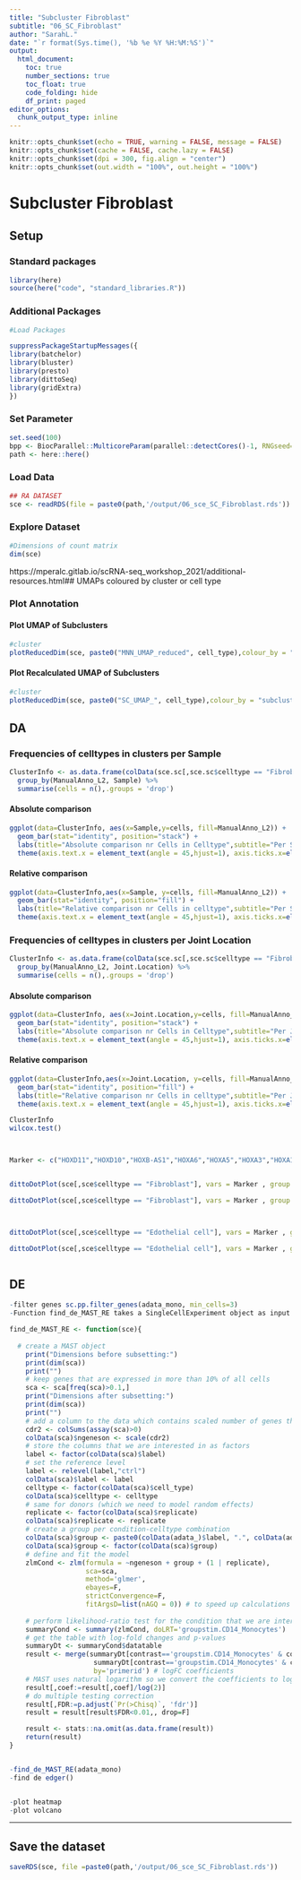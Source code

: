 ```yaml
---
title: "Subcluster Fibroblast"
subtitle: "06_SC_Fibroblast"
author: "SarahL."
date: "`r format(Sys.time(), '%b %e %Y %H:%M:%S')`"
output: 
  html_document:
    toc: true
    number_sections: true   
    toc_float: true
    code_folding: hide
    df_print: paged
editor_options:
  chunk_output_type: inline
---
```


```r
knitr::opts_chunk$set(echo = TRUE, warning = FALSE, message = FALSE)
knitr::opts_chunk$set(cache = FALSE, cache.lazy = FALSE)
knitr::opts_chunk$set(dpi = 300, fig.align = "center")
knitr::opts_chunk$set(out.width = "100%", out.height = "100%")
```


# Subcluster Fibroblast

## Setup

### Standard packages

```r
library(here)
source(here("code", "standard_libraries.R"))
```

### Additional Packages


```r
#Load Packages

suppressPackageStartupMessages({
library(batchelor)
library(bluster)
library(presto)
library(dittoSeq)
library(gridExtra)
})

```

### Set Parameter

```r
set.seed(100)
bpp <- BiocParallel::MulticoreParam(parallel::detectCores()-1, RNGseed=100)
path <- here::here()
```


### Load Data

```r
## RA DATASET
sce <- readRDS(file = paste0(path,'/output/06_sce_SC_Fibroblast.rds'))

```

### Explore Dataset

```r
#Dimensions of count matrix
dim(sce)
```

https://mperalc.gitlab.io/scRNA-seq_workshop_2021/additional-resources.html## UMAPs coloured by cluster or cell type

### Plot Annotation {.tabset}

#### Plot UMAP of Subclusters 

```r
#cluster
plotReducedDim(sce, paste0("MNN_UMAP_reduced", cell_type),colour_by = "subcluster", text_by="subcluster") +labs(title=paste0("SubCluster ", name),subtitle="Colored by clustering")
```

#### Plot Recalculated UMAP of Subclusters 

```r
#cluster
plotReducedDim(sce, paste0("SC_UMAP_", cell_type),colour_by = "subcluster", text_by="subcluster") +labs(title=paste0("SubCluster ", name),subtitle="Colored by clustering")
```


## DA

### Frequencies of celltypes in clusters per Sample {.tabset}

```r
ClusterInfo <- as.data.frame(colData(sce.sc[,sce.sc$celltype == "Fibroblast"])) %>% 
  group_by(ManualAnno_L2, Sample) %>%
  summarise(cells = n(),.groups = 'drop') 
```

#### Absolute comparison

```r

ggplot(data=ClusterInfo, aes(x=Sample,y=cells, fill=ManualAnno_L2)) +
  geom_bar(stat="identity", position="stack") +
  labs(title="Absolute comparison nr Cells in Celltype",subtitle="Per Sample",x="",y="Number of cells")+
  theme(axis.text.x = element_text(angle = 45,hjust=1), axis.ticks.x=element_blank())

```

#### Relative comparison

```r

ggplot(data=ClusterInfo,aes(x=Sample, y=cells, fill=ManualAnno_L2)) +
  geom_bar(stat="identity", position="fill") +
  labs(title="Relative comparison nr Cells in celltype",subtitle="Per Sample",x="",y="Number of cells")+
  theme(axis.text.x = element_text(angle = 45,hjust=1), axis.ticks.x=element_blank())


```


### Frequencies of celltypes in clusters per Joint Location {.tabset}

```r
ClusterInfo <- as.data.frame(colData(sce.sc[,sce.sc$celltype == "Fibroblast"])) %>% 
  group_by(ManualAnno_L2, Joint.Location) %>%
  summarise(cells = n(),.groups = 'drop') 
```

#### Absolute comparison

```r

ggplot(data=ClusterInfo, aes(x=Joint.Location,y=cells, fill=ManualAnno_L2)) +
  geom_bar(stat="identity", position="stack") +
  labs(title="Absolute comparison nr Cells in Celltype",subtitle="Per Joint Location",x="",y="Number of cells")+
  theme(axis.text.x = element_text(angle = 45,hjust=1), axis.ticks.x=element_blank())

```

#### Relative comparison

```r

ggplot(data=ClusterInfo,aes(x=Joint.Location, y=cells, fill=ManualAnno_L2)) +
  geom_bar(stat="identity", position="fill") +
  labs(title="Relative comparison nr Cells in celltype",subtitle="Per Joint Location",x="",y="Number of cells")+
  theme(axis.text.x = element_text(angle = 45,hjust=1), axis.ticks.x=element_blank())


```

```r

ClusterInfo
wilcox.test()




```




```r


Marker <- c("HOXD11","HOXD10","HOXB-AS1","HOXA6","HOXA5","HOXA3","HOXA11-AS","HOXC9","HOXC8","HOXC11","HOXC10","HOXC-AS1","HOXC-AS2","HOXC-AS3","HOXB3","HOXB2")


dittoDotPlot(sce[,sce$celltype == "Fibroblast"], vars = Marker , group.by = "Joint.Location",min.color="lightgrey", max.color="blue",min.percent=0,max.percent=1,scale = FALSE )

dittoDotPlot(sce[,sce$celltype == "Fibroblast"], vars = Marker , group.by = "Joint.Location",min.color="lightgrey", max.color="blue",min.percent=0,max.percent=1,scale = TRUE )



dittoDotPlot(sce[,sce$celltype == "Edothelial cell"], vars = Marker , group.by = "Joint.Location",min.color="lightgrey", max.color="blue",min.percent=0,max.percent=1,scale = FALSE )

dittoDotPlot(sce[,sce$celltype == "Edothelial cell"], vars = Marker , group.by = "Joint.Location",min.color="lightgrey", max.color="blue",min.percent=0,max.percent=1,scale = TRUE )



```

## DE

```r
-filter genes sc.pp.filter_genes(adata_mono, min_cells=3)
-Function find_de_MAST_RE takes a SingleCellExperiment object as input and runs MAST with RE pipeline. The output of the function is a table (pandas DataFrame in Python) which contains results of the analysis, e.g. log-fold change, p-value and FDR-corrected value for each gene.

find_de_MAST_RE <- function(sce){
    
  # create a MAST object
    print("Dimensions before subsetting:")
    print(dim(sca))
    print("")
    # keep genes that are expressed in more than 10% of all cells
    sca <- sca[freq(sca)>0.1,]
    print("Dimensions after subsetting:")
    print(dim(sca))
    print("")
    # add a column to the data which contains scaled number of genes that are expressed in each cell
    cdr2 <- colSums(assay(sca)>0)
    colData(sca)$ngeneson <- scale(cdr2)
    # store the columns that we are interested in as factors
    label <- factor(colData(sca)$label)
    # set the reference level
    label <- relevel(label,"ctrl")
    colData(sca)$label <- label
    celltype <- factor(colData(sca)$cell_type)
    colData(sca)$celltype <- celltype
    # same for donors (which we need to model random effects)
    replicate <- factor(colData(sca)$replicate)
    colData(sca)$replicate <- replicate
    # create a group per condition-celltype combination
    colData(sca)$group <- paste0(colData(adata_)$label, ".", colData(adata_)$cell_type)
    colData(sca)$group <- factor(colData(sca)$group)
    # define and fit the model
    zlmCond <- zlm(formula = ~ngeneson + group + (1 | replicate), 
                   sca=sca, 
                   method='glmer', 
                   ebayes=F, 
                   strictConvergence=F,
                   fitArgsD=list(nAGQ = 0)) # to speed up calculations
    
    # perform likelihood-ratio test for the condition that we are interested in    
    summaryCond <- summary(zlmCond, doLRT='groupstim.CD14_Monocytes')
    # get the table with log-fold changes and p-values
    summaryDt <- summaryCond$datatable
    result <- merge(summaryDt[contrast=='groupstim.CD14_Monocytes' & component=='H',.(primerid, `Pr(>Chisq)`)], # p-values
                     summaryDt[contrast=='groupstim.CD14_Monocytes' & component=='logFC', .(primerid, coef)],
                     by='primerid') # logFC coefficients
    # MAST uses natural logarithm so we convert the coefficients to log2 base to be comparable to edgeR
    result[,coef:=result[,coef]/log(2)]
    # do multiple testing correction
    result[,FDR:=p.adjust(`Pr(>Chisq)`, 'fdr')]
    result = result[result$FDR<0.01,, drop=F]

    result <- stats::na.omit(as.data.frame(result))
    return(result)
}


-find_de_MAST_RE(adata_mono)
-find de edger()


-plot heatmap
-plot volcano
```







--------------------------------------------------------------------------------------------------------------------------------------------------------------------------------


## Save the dataset

```r
saveRDS(sce, file =paste0(path,'/output/06_sce_SC_Fibroblast.rds'))
```
